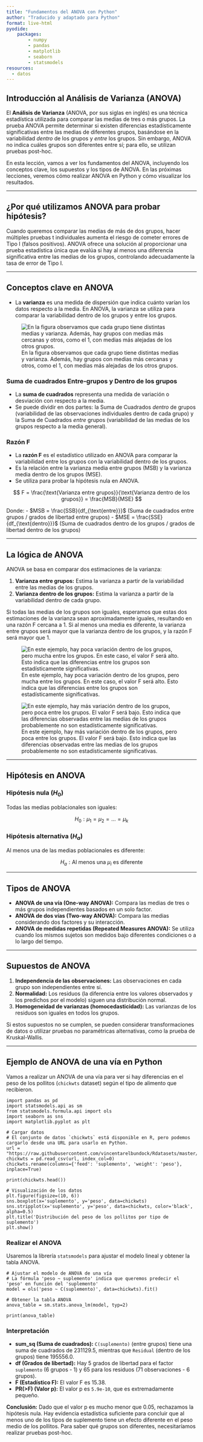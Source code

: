 ```yaml
---
title: "Fundamentos del ANOVA con Python"
author: "Traducido y adaptado para Python"
format: live-html
pyodide: 
    packages: 
        - numpy
        - pandas
        - matplotlib
        - seaborn
        - statsmodels
resources: 
  - datos
---
```


## Introducción al Análisis de Varianza (ANOVA)

El **Análisis de Varianza** (ANOVA, por sus siglas en inglés) es una técnica estadística utilizada para comparar las medias de tres o más grupos. La prueba ANOVA permite determinar si existen diferencias estadísticamente significativas entre las medias de diferentes grupos, basándose en la variabilidad *dentro* de los grupos y *entre* los grupos. Sin embargo, ANOVA no indica cuáles grupos son diferentes entre sí; para ello, se utilizan pruebas post-hoc.

En esta lección, vamos a ver los fundamentos del ANOVA, incluyendo los conceptos clave, los supuestos y los tipos de ANOVA. En las próximas lecciones, veremos cómo realizar ANOVA en Python y cómo visualizar los resultados.

---

## ¿Por qué utilizamos ANOVA para probar hipótesis?

Cuando queremos comparar las medias de más de dos grupos, hacer múltiples pruebas t individuales aumenta el riesgo de cometer errores de Tipo I (falsos positivos). ANOVA ofrece una solución al proporcionar una prueba estadística única que evalúa si hay al menos una diferencia significativa entre las medias de los grupos, controlando adecuadamente la tasa de error de Tipo I.

---

## Conceptos clave en ANOVA

- La **varianza** es una medida de dispersión que indica cuánto varían los datos respecto a la media. En ANOVA, la varianza se utiliza para comparar la variabilidad dentro de los grupos y entre los grupos.

![En la figura observamos que cada grupo tiene distintas medias y varianza. Además, hay grupos con medias más cercanas y otros, como el 1, con medias más alejadas de los otros grupos.](https://estamatica.net/wp-content/uploads/2020/04/tabla-anova-spss.jpg)

### Suma de cuadrados Entre-grupos y Dentro de los grupos

- La **suma de cuadrados** representa una medida de variación o desviación con respecto a la media. 
- Se puede dividir en dos partes: la Suma de Cuadrados *dentro* de grupos (variabilidad de las observaciones individuales dentro de cada grupo) y la Suma de Cuadrados *entre* grupos (variabilidad de las medias de los grupos respecto a la media general).

### Razón F

- La **razón F** es el estadístico utilizado en ANOVA para comparar la variabilidad entre los grupos con la variabilidad dentro de los grupos.
- Es la relación entre la varianza media entre grupos (MSB) y la varianza media dentro de los grupos (MSE).
- Se utiliza para probar la hipótesis nula en ANOVA.

$$
F = \frac{\text{Varianza entre grupos}}{\text{Varianza dentro de los grupos}} = \frac{MSB}{MSE}
$$

Donde:
- $MSB = \frac{SSB}{df_{\text{entre}}}$ (Suma de cuadrados entre grupos / grados de libertad entre grupos)
- $MSE = \frac{SSE}{df_{\text{dentro}}}$ (Suma de cuadrados dentro de los grupos / grados de libertad dentro de los grupos)

---

## La lógica de ANOVA

ANOVA se basa en comparar dos estimaciones de la varianza:

1.  **Varianza entre grupos:** Estima la varianza a partir de la variabilidad entre las medias de los grupos.
2.  **Varianza dentro de los grupos:** Estima la varianza a partir de la variabilidad dentro de cada grupo.

Si todas las medias de los grupos son iguales, esperamos que estas dos estimaciones de la varianza sean aproximadamente iguales, resultando en una razón F cercana a 1. Si al menos una media es diferente, la varianza entre grupos será mayor que la varianza dentro de los grupos, y la razón F será mayor que 1.

![En este ejemplo, hay poca variación dentro de los grupos, pero mucha entre los grupos. En este caso, el valor F será alto. Esto indica que las diferencias entre los grupos son estadísticamente significativas.](https://greenbeltacademy.com/wp-content/uploads/2023/01/Variance-for-Means.gif)

![En este ejemplo, hay más variación dentro de los grupos, pero poca entre los grupos. El valor F será bajo. Esto indica que las diferencias observadas entre las medias de los grupos probablemente no son estadísticamente significativas.](https://shire.science.uq.edu.au/CONS7008/_book/DataFigs/ANOVA.png)

---

## Hipótesis en ANOVA

### Hipótesis nula ($H_0$)

Todas las medias poblacionales son iguales:

$$
H_0: \mu_1 = \mu_2 = \dots = \mu_k
$$

### Hipótesis alternativa ($H_a$)

Al menos una de las medias poblacionales es diferente:

$$
H_a: \text{Al menos una } \mu_i \text{ es diferente}
$$

---

## Tipos de ANOVA

- **ANOVA de una vía (One-way ANOVA):** Compara las medias de tres o más grupos independientes basados en un solo factor.
- **ANOVA de dos vías (Two-way ANOVA):** Compara las medias considerando dos factores y su interacción.
- **ANOVA de medidas repetidas (Repeated Measures ANOVA):** Se utiliza cuando los mismos sujetos son medidos bajo diferentes condiciones o a lo largo del tiempo.

---

## Supuestos de ANOVA

1.  **Independencia de las observaciones:** Las observaciones en cada grupo son independientes entre sí.
2.  **Normalidad:** Los residuos (la diferencia entre los valores observados y los predichos por el modelo) siguen una distribución normal.
3.  **Homogeneidad de varianzas (homocedasticidad):** Las varianzas de los residuos son iguales en todos los grupos.

Si estos supuestos no se cumplen, se pueden considerar transformaciones de datos o utilizar pruebas no paramétricas alternativas, como la prueba de Kruskal-Wallis.

---

## Ejemplo de ANOVA de una vía en Python

Vamos a realizar un ANOVA de una vía para ver si hay diferencias en el peso de los pollitos (`chickwts` dataset) según el tipo de alimento que recibieron.

```pyodide
import pandas as pd
import statsmodels.api as sm
from statsmodels.formula.api import ols
import seaborn as sns
import matplotlib.pyplot as plt

# Cargar datos
# El conjunto de datos `chickwts` está disponible en R, pero podemos cargarlo desde una URL para usarlo en Python.
url = "https://raw.githubusercontent.com/vincentarelbundock/Rdatasets/master/csv/datasets/chickwts.csv"
chickwts = pd.read_csv(url, index_col=0)
chickwts.rename(columns={'feed': 'suplemento', 'weight': 'peso'}, inplace=True)

print(chickwts.head())

# Visualización de los datos
plt.figure(figsize=(10, 6))
sns.boxplot(x='suplemento', y='peso', data=chickwts)
sns.stripplot(x='suplemento', y='peso', data=chickwts, color='black', alpha=0.5)
plt.title('Distribución del peso de los pollitos por tipo de suplemento')
plt.show()
```

### Realizar el ANOVA

Usaremos la librería `statsmodels` para ajustar el modelo lineal y obtener la tabla ANOVA.

```pyodide
# Ajustar el modelo de ANOVA de una vía
# La fórmula 'peso ~ suplemento' indica que queremos predecir el 'peso' en función del 'suplemento'
model = ols('peso ~ C(suplemento)', data=chickwts).fit()

# Obtener la tabla ANOVA
anova_table = sm.stats.anova_lm(model, typ=2)

print(anova_table)
```

### Interpretación

- **sum_sq (Suma de cuadrados):** `C(suplemento)` (entre grupos) tiene una suma de cuadrados de 231129.5, mientras que `Residual` (dentro de los grupos) tiene 195556.0.
- **df (Grados de libertad):** Hay 5 grados de libertad para el factor `suplemento` (6 grupos - 1) y 65 para los residuos (71 observaciones - 6 grupos).
- **F (Estadístico F):** El valor F es 15.38.
- **PR(>F) (Valor p):** El valor p es `5.9e-10`, que es extremadamente pequeño.

**Conclusión:** Dado que el valor p es mucho menor que 0.05, rechazamos la hipótesis nula. Hay evidencia estadística suficiente para concluir que al menos uno de los tipos de suplemento tiene un efecto diferente en el peso medio de los pollitos. Para saber qué grupos son diferentes, necesitaríamos realizar pruebas post-hoc.
